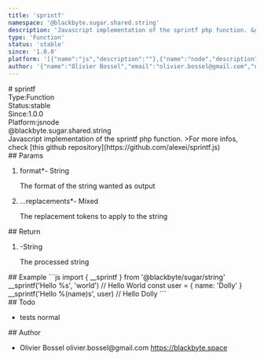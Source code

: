 ```yaml
---
title: 'sprintf'
namespace: '@blackbyte.sugar.shared.string'
description: 'Javascript implementation of the sprintf php function. &gt;For more infos, check [this github repository](https://github.com/alexei/sprintf.js)'
type: 'Function'
status: 'stable'
since: '1.0.0'
platform: '[{"name":"js","description":""},{"name":"node","description":""}]'
author: '{"name":"Olivier Bossel","email":"olivier.bossel@gmail.com","url":"https://blackbyte.space"}'
---
```


<div class="docmap-mdx">
# sprintf
<div class="_metas">
<div class="_type"><span class="_type-label">Type:</span><span class="_type-value">Function</span></div>
<div class="_status"><span class="_status-label">Status:</span><span class="_status-value -stable">stable</span></div>
<div class="_since"><span class="_since-label">Since:</span><span class="_since-value">1.0.0</span></div>
<div class="_platform"><span class="_platform-label">Platform:</span><span class="_platform-value -js">js</span><span class="_platform-value -node">node</span></div>
</div>
<div class="_namespace">@blackbyte.sugar.shared.string</div>
<div class="_description typo-lead typo-format">
Javascript implementation of the sprintf php function.
&gt;For more infos, check [this github repository](https://github.com/alexei/sprintf.js)
</div>
<div class="_params">
## Params
<ol class="_list">
<li class="_item">
<span class="_name">format<span class="_required">*</span></span><span class="_default">-</span> <span class="_type">String</span>
<p class="_description">The format of the string wanted as output</p>
</li>
<li class="_item">
<span class="_name">...replacements<span class="_required">*</span></span><span class="_default">-</span> <span class="_type">Mixed</span>
<p class="_description">The replacement tokens to apply to the string</p>
</li>
</ol>
</div>
<div class="_return">
## Return
<ol class="_list">
<li class="_item">
<span class="_default">-</span><span class="_type">String</span>
<p class="_description">The processed string</p>
</li>
</ol>
</div>
<div class="_examples">
## Example
```js
import { __sprintf } from '@blackbyte/sugar/string'
__sprintf('Hello %s', 'world') // Hello World
const user = { name: 'Dolly' }
__sprintf('Hello %(name)s', user) // Hello Dolly
```
</div>
<div class="_todo">
## Todo
<ul class="_list">
<li class="_item">
<span class="_description">tests</span>
<span class="_priority -normal">normal</span>
</li>
</ul>
</div>
<div class="_author">
## Author
<ul class="_list">
<li class="_item">
<span class="_name">Olivier Bossel</span>
<span class="_email">olivier.bossel@gmail.com</span>
<a href="https://blackbyte.space" target="_blank" class="_url">https://blackbyte.space</a>
</li>
</ul>
</div>
</div>
